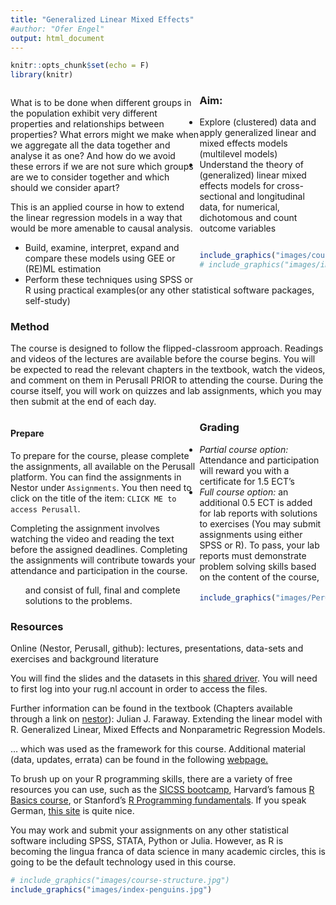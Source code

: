 ```yaml
---
title: "Generalized Linear Mixed Effects"
#author: "Ofer Engel"
output: html_document
---
```


<style>
.column-left{
  float: left;
  width: 60%;
  text-align: left;
}
.column-right{
  float: right;
  width: 40%;
  text-align: right;
  padding-left: 10px;
}
.column-full{
  float: none;
  width: 100%;
  text-align: left;
}


.RUsers {
  padding: 1em;
  background: aliceblue;
  color: black;
}



.SPSS {
  padding: 1em;
  background: whitesmoke;
  color: black;
}

</style>

```r
knitr::opts_chunk$set(echo = F)
library(knitr)
```

<div class="column-left">
What is to be done when different groups in the population exhibit very different properties and relationships between properties? What errors might we make when we aggregate all the data together and analyse it as one? And how do we avoid these errors if we are not sure which groups are we to consider together and which should we consider apart? 

This is an applied course in how to extend the linear regression models in a way that would be more amenable to causal analysis. 

</div>


<div class="column-right">
```r
include_graphics("images/course-structure.jpg")
# include_graphics("images/index-penguins.jpg")
```
</div>

### Aim: 

* Explore (clustered) data and apply generalized linear and mixed effects models (multilevel models)
* Understand the theory of (generalized) linear mixed effects models for cross-sectional and longitudinal data, for numerical, dichotomous and count outcome variables
* Build, examine, interpret, expand and compare these models using GEE or (RE)ML estimation
* Perform these techniques using SPSS or R using practical examples(or any other statistical software packages, self-study)

### Method

The course is designed to follow the flipped-classroom approach. Readings and videos of the lectures are available before the course begins. You will be expected to read the relevant chapters in the textbook, watch the videos, and comment on them in Perusall PRIOR to attending the course. 
During the course itself, you will work on quizzes and lab assignments, which you may then submit at the end of each day. 


<div class="column-left">

#### Prepare

To prepare for the course, please complete the assignments, all available on the Perusall platform. You can find the assignments in Nestor under `Assignments`.  You then need to click on the title of the item: `CLICK ME to access Perusall`. 

Completing the assignment involves watching the video and reading the text before the assigned deadlines. Completing the assignments will contribute towards your attendance and participation in the course. 

</div>


<div class="column-right">
```r

include_graphics("images/Perusall.jpg")

```
</div>


### Grading 

* *Partial course option:* Attendance and participation will reward you with a certificate for 1.5 ECT’s
* *Full course option:* an additional 0.5 ECT is added for lab reports with solutions to exercises (You may submit assignments using either SPSS or R). To pass, your lab reports must demonstrate problem solving skills based on the content of the course, and consist of full, final and complete solutions to the problems.


### Resources

Online (Nestor, Perusall, github): lectures, presentations, data-sets and exercises and background literature

You will find the slides and the datasets in this [shared driver](https://bit.ly/3puop3I). You will need to first log into your rug.nl account in order to access the files. 

Further information can be found in the textbook (Chapters available through a link on [nestor](https://nestor.rug.nl/webapps/blackboard/execute/modulepage/view?course_id=_401842_1&cmp_tab_id=_987516_1)): 
Julian J. Faraway. Extending the linear model with R. Generalized Linear, Mixed Effects and Nonparametric Regression Models. 

... which was used as the framework for this course.  Additional material (data, updates, errata) can be found in the following [webpage.](people.bath.ac.uk/jjf23/ELM ) 

To brush up on your R programming skills, there are a variety of free resources you can use, such as the [SICSS bootcamp](https://sicss.io/boot_camp/), Harvard’s famous [R Basics course](https://www.edx.org/course/data-science-r-basics), or Stanford’s [R Programming fundamentals](https://www.edx.org/course/r-programming-fundamentals). If you speak German, [this site](https://shiny.lmes.uni-potsdam.de/startR/) is quite nice.

You may work and submit your assignments on any other statistical software including SPSS, STATA, Python or Julia. However, as R is becoming the lingua franca of data science in many academic circles, this is going to be the default technology used in this course. 


```r

# include_graphics("images/course-structure.jpg")
include_graphics("images/index-penguins.jpg")

```


